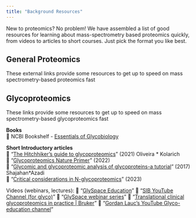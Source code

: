 ```yaml
---
title: "Background Resources"
---
```


New to proteomics? No problem! We have assembled a list of good resources for learning about
mass-spectrometry based proteomics quickly, from videos to articles to short courses.
Just pick the format you like best.

## General Proteomics
These external links provide some resources to get up to speed on mass spectrometry-based proteomics fast




## Glycoproteomics
These links provide some resources to get up to speed on mass spectrometry-based glycoproteomics fast

**Books**<br>
📒 NCBI Bookshelf - [Essentials of Glycobiology][essentials_book]<br>

**Short Introductory articles**<br>
📄 “[The Hitchhiker's guide to glycoproteomics][hitchhikers_guide]” (2021) Oliveira * Kolarich<br>
📄 “[Glycoproteomics Nature Primer][nature_primer]” (2022)<br>
📄 “[Glycomic and glycoproteomic analysis of glycoproteins-a tutorial][glyco_tutorial]” (2017) Shajahan*Azadi<br>
📄 “[Critical considerations in N-glycoproteomics][critical_considerations]” (2023)<br>

Videos (webinars, lectures): 
📄 “[GlySpace Education][video_glyspace]”
📄 “[SIB YouTube Channel (for glyco)][sib_youtube]”
📄 “[GlySpace webinar series][glyspace_webinars]”
📄 “[Translational clinical glycoproteomics in practice | Bruker][bruker_in_practice]”
📄 “[Gordan Lauc’s YouTube Glyco-education channel][lauc_youtube]”


[essentials_book]: https://www.ncbi.nlm.nih.gov/books/NBK579918/
[hitchhikers_guide]: https://pmc.ncbi.nlm.nih.gov/articles/PMC8421054/
[nature_primer]: https://www.nature.com/articles/s43586-022-00128-4
[glyco_tutorial]: https://pubmed.ncbi.nlm.nih.gov/28585084/ 
[critical_considerations]: https://doi.org/10.1016/j.cbpa.2023.102272

[video_glyspace]: http://www.glyspace.org/education.php
[sib_youtube]: https://www.youtube.com/@sib-swissinstituteofbioinf4579/search?query=glyco
[glyspace_webinars]: https://wiki.glygen.org/GlyGen_Webinar_Series
[bruker_in_practice]: https://www.bruker.com/de/news-and-events/webinars/2024/translational-clinical-glycoproteomics-in-practice.html
[lauc_youtube]: https://www.youtube.com/playlist?list=PLB8UtfqFXZk8gPvwHdqBIsuHe6D2CI7il





